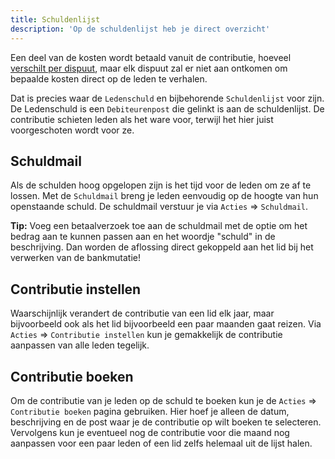 ```yaml
---
title: Schuldenlijst
description: 'Op de schuldenlijst heb je direct overzicht'
---
```


Een deel van de kosten wordt betaald vanuit de contributie, hoeveel [verschilt per dispuut](/financien/resultatenrekening#hoogte-contributie), maar elk dispuut zal er niet aan ontkomen om bepaalde kosten direct op de leden te verhalen.

Dat is precies waar de ```Ledenschuld``` en bijbehorende ```Schuldenlijst``` voor zijn. De Ledenschuld is een ```Debiteurenpost``` die gelinkt is aan de schuldenlijst. De contributie schieten leden als het ware voor, terwijl het hier juist voorgeschoten wordt voor ze.

## Schuldmail
Als de schulden hoog opgelopen zijn is het tijd voor de leden om ze af te lossen. Met de ```Schuldmail``` breng je leden eenvoudig op de hoogte van hun openstaande schuld. De schuldmail verstuur je via ```Acties``` => ```Schuldmail```.

<Note>**Tip:** Voeg een betaalverzoek toe aan de schuldmail met de optie om het bedrag aan te kunnen passen aan en het woordje "schuld" in de beschrijving. Dan worden de aflossing direct gekoppeld aan het lid bij het verwerken van de bankmutatie!</Note>

## Contributie instellen
Waarschijnlijk verandert de contributie van een lid elk jaar, maar bijvoorbeeld ook als het lid bijvoorbeeld een paar maanden gaat reizen. Via ```Acties``` => ```Contributie instellen``` kun je gemakkelijk de contributie aanpassen van alle leden tegelijk.

## Contributie boeken
Om de contributie van je leden op de schuld te boeken kun je de ```Acties``` => ```Contributie boeken``` pagina gebruiken. Hier hoef je alleen de datum, beschrijving en de post waar je de contributie op wilt boeken te selecteren. Vervolgens kun je eventueel nog de contributie voor die maand nog aanpassen voor een paar leden of een lid zelfs helemaal uit de lijst halen.